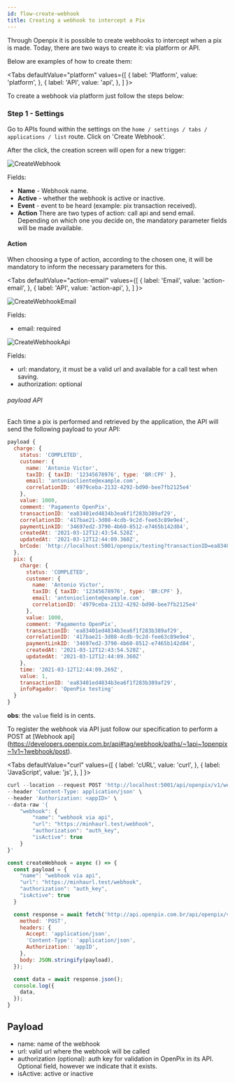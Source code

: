 ```yaml
---
id: flow-create-webhook
title: Creating a webhook to intercept a Pix
---
```



Through Openpix it is possible to create webhooks to intercept when a pix is made. Today, there are two ways to create it: via platform or API.

Below are examples of how to create them:

<Tabs
defaultValue="platform"
    values={[
    { label: 'Platform', value: 'platform', },
    { label: 'API', value: 'api', },
    ]
}>

<TabItem value='platform'>
To create a webhook via platform just follow the steps below:

### Step 1 - Settings

Go to APIs found within the settings on the `home / settings / tabs / applications / list` route. Click on 'Create Webhook'.

After the click, the creation screen will open for a new trigger:

![CreateWebhook](/img/webhook/create-webhook-platform.png)

Fields:

- **Name** - Webhook name.
- **Active** - whether the webhook is active or inactive.
- **Event** - event to be heard (example: pix transaction received).
- **Action** There are two types of action: call api and send email. Depending on which one you decide on, the mandatory parameter fields will be made available.

#### Action

When choosing a type of action, according to the chosen one, it will be mandatory to inform the necessary parameters for this.

<Tabs
defaultValue="action-email"
    values={[
    { label: 'Email', value: 'action-email', },
    { label: 'API', value: 'action-api', },
    ]
}>
<TabItem value='action-email'>

![CreateWebhookEmail](/img/webhook/create-webhook-platform-email.png)

Fields:

- email: required

</TabItem>

<TabItem value='action-api'>

![CreateWebhookApi](/img/webhook/create-webhook-platform-api.png)

Fields:

- url: mandatory, it must be a valid url and available for a call test when saving.
- authorization: optional

###### payload API

Each time a pix is performed and retrieved by the application, the API will send the following payload to your API:

```js
payload {
  charge: {
    status: 'COMPLETED',
    customer: {
      name: 'Antonio Victor',
      taxID: { taxID: '12345678976', type: 'BR:CPF' },
      email: 'antoniocliente@example.com',
      correlationID: '4979ceba-2132-4292-bd90-bee7fb2125e4'
    },
    value: 1000,
    comment: 'Pagamento OpenPix',
    transactionID: 'ea83401ed4834b3ea6f1f283b389af29',
    correlationID: '417bae21-3d08-4cdb-9c2d-fee63c89e9e4',
    paymentLinkID: '34697ed2-3790-4b60-8512-e7465b142d84',
    createdAt: '2021-03-12T12:43:54.528Z',
    updatedAt: '2021-03-12T12:44:09.360Z',
    brCode: 'http://localhost:5001/openpix/testing?transactionID=ea83401ed4834b3ea6f1f283b389af29'
  },
  pix: {
    charge: {
      status: 'COMPLETED',
      customer: {
        name: 'Antonio Victor',
        taxID: { taxID: '12345678976', type: 'BR:CPF' },
        email: 'antoniocliente@example.com',
        correlationID: '4979ceba-2132-4292-bd90-bee7fb2125e4'
      },
      value: 1000,
      comment: 'Pagamento OpenPix',
      transactionID: 'ea83401ed4834b3ea6f1f283b389af29',
      correlationID: '417bae21-3d08-4cdb-9c2d-fee63c89e9e4',
      paymentLinkID: '34697ed2-3790-4b60-8512-e7465b142d84',
      createdAt: '2021-03-12T12:43:54.528Z',
      updatedAt: '2021-03-12T12:44:09.360Z'
    },
    time: '2021-03-12T12:44:09.269Z',
    value: 1,
    transactionID: 'ea83401ed4834b3ea6f1f283b389af29',
    infoPagador: 'OpenPix testing'
  }
}
```

**obs**: the `value` field is in cents.

</TabItem>
</Tabs>

</TabItem>

<TabItem value='api'>

To register the webhook via API just follow our specification to perform a POST at [Webhook api] (https://developers.openpix.com.br/api#tag/webhook/paths/~1api~1openpix~1v1~1webhook/post).

<Tabs
defaultValue="curl"
    values={[
    { label: 'cURL', value: 'curl', },
    { label: 'JavaScript', value: 'js', },
    ]
}>
<TabItem value="curl">

```jsx
curl --location --request POST 'http://localhost:5001/api/openpix/v1/webhook' \
--header 'Content-Type: application/json' \
--header 'Authorization: <appID>' \
--data-raw '{
    "webhook": {
        "name": "webhook via api",
        "url": "https://minhaurl.test/webhook",
        "authorization": "auth_key",
        "isActive": true
    }
}'
```

</TabItem>
<TabItem value="js">

```jsx
const createWebhook = async () => {
  const payload = {
    "name": "webhook via api",
    "url": "https://minhaurl.test/webhook",
    "authorization": "auth_key",
    "isActive": true
  }

  const response = await fetch('http://api.openpix.com.br/api/openpix/v1/webhook', {
    method: 'POST',
    headers: {
      Accept: 'application/json',
      'Content-Type': 'application/json',
      Authorization: 'appID',
    },
    body: JSON.stringify(payload),
  });

  const data = await response.json();
  console.log({
    data,
  });
}
```

</TabItem>
</Tabs>

## Payload

- name: name of the webhook
- url: valid url where the webhook will be called
- authorization (optional): auth key for validation in OpenPix in its API. Optional field, however we indicate that it exists.
- isActive: active or inactive

</TabItem>
</Tabs>

